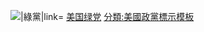 [[File:Green Party of the United States social media logo.svg|{{{1|20px}}}|綠黨|link=]] [[美国绿党]]<noinclude>
[[分類:美國政黨標示模板]]</noinclude>